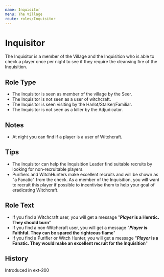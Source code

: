 ```yaml
---
name: Inquisitor
menu: The Village
route: roles/Inquisitor
---
```



# Inquisitor

The Inquisitor is a member of the Village and the Inquisition who is able to check a player once per night to see if they require the cleansing fire of the Inquisition.

## Role Type

- The Inquisitor is seen as member of the village by the Seer.
- The Inquisitor is not seen as a user of witchcraft.
- The Inquisitor is seen visiting by the Harlot/Stalker/Familiar.
- The Inquisitor is not seen as a killer by the Adjudicator.

## Notes

- At night you can find if a player is a user of Witchcraft.

## Tips

- The Inquisitor can help the Inquisition Leader find suitable recruits by looking for non-recruitable players.
- Purifiers and WitchHunters make excellent recruits and will be shown as "a Fanatic" from the check. As a member of the Inquisition, you will want to recruit this player if possible to incentivise them to help your goal of eradicating Witchcraft.

## Role Text

- If you find a Witchcraft user, you will get a message "**_Player_ is a Heretic. They should burn**"
- If you find a non-Witchcraft user, you will get a message "**_Player_ is Faithful. They can be spared the righteous flame**"
- If you find a Purifier or Witch Hunter, you will get a message "**_Player_ is a Fanatic. They would make an excellent recruit for the Inquisition**"

## History

<Timeline lineColor="white">
  <Event interval="2018-01-01">Introduced in ext-200</Event>
</Timeline>
